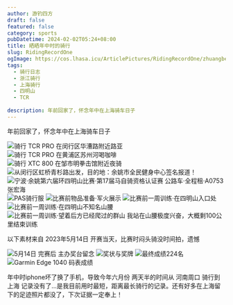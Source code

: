 ```yaml
---
author: 游钓四方
draft: false
featured: false
category: sports
pubDatetime: 2024-02-02T05:24+08:00
title: 晒晒年中时的骑行
slug: RidingRecordOne
ogImage: https://cos.lhasa.icu/ArticlePictures/RidingRecordOne/zhuangbei1.jpg_81
tags:
  - 骑行日志
  - 浙江骑行
  - 上海骑行
  - 四明山
  - TCR
  
description: 年前回家了，怀念年中在上海骑车日子
---
```



年前回家了，怀念年中在上海骑车日子

<Img src="qicheluya.jpg" alt="骑行 TCR PRO 在闵行区华漕路附近路亚" />

<Img src="shanghai1.jpg" alt="骑行 TCR PRO 在黄浦区苏州河喝咖啡" />

<Img src="waitan1.jpg" alt="骑行 XTC 800 在邹市明拳击馆附近夜骑" />

<Img src="simingshanbisai2.jpg" alt="从闵行区虹桥青杉路出发，目的地：余姚市全民健身中心签名报道！" />

<Img src="zhuangbei2.jpg" alt="宁波·余姚第六届环四明山比赛·第17届马自骑资格认证赛 公路车·全程租·A0753 张宏海" />

<Img src="qixingfu.jpg" alt="PAS骑行服" />

<Img src="zhuangbei1.jpg" alt="比赛前物品准备·军火展示" />

<Img src="simingshan1.jpg" alt="比赛前一周训练·在四明山入口处" />

<Img src="simingshan3.jpg" alt="比赛前一周训练·在四明山不知名山腰" />

<Img src="simingshan4.jpg" alt="比赛前一周训练·望着后方已经爬过的群山 我站在山腰极度兴奋，大概剩100公里结束训练" />

以下素材来自 2023年5月14日 开赛当天，比赛时闷头骑没时间拍，遗憾

<Img src="jiangtaipaizhao.jpg" alt="5月14日 完赛后 主办奖台留念" />

<Img src="jiangzhuang.jpg" alt="奖状与奖牌" />

<Img src="simingshan5.jpg" alt="最终成绩224名" />

<Img src="simingshanbisai.jpg" alt="Garmin Edge 1040 码表成绩" exif={false} />

年中时iphone坏了换了手机，导致今年六月份 两天半的时间从 河南周口 骑行到 上海 记录没有了...是我目前用时最短，距离最长骑行的记录。还有好多在上海留下的足迹照片都没了，下次证据一定奉上！